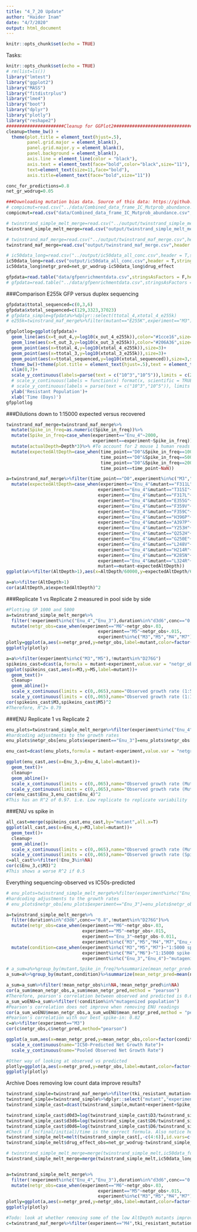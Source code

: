 ```yaml
---
title: "4_7_20 Update"
author: "Haider Inam"
date: "4/7/2020"
output: html_document
---
```


```r
knitr::opts_chunk$set(echo = TRUE)
```

Tasks:

```r
knitr::opts_chunk$set(echo = TRUE)
# rm(list=ls())
library("lmtest")
library("ggplot2")
library("MASS")
library("fitdistrplus")
library("lme4")
library("boot")
library("dplyr")
library("plotly")
library("reshape2")
######################Cleanup for GGPlot2#########################################
cleanup=theme_bw() +
  theme(plot.title = element_text(hjust=.5),
        panel.grid.major = element_blank(),
        panel.grid.major.y = element_blank(),
        panel.background = element_blank(),
        axis.line = element_line(color = "black"),
        axis.text = element_text(face="bold",color="black",size="11"),
        text=element_text(size=11,face="bold"),
        axis.title=element_text(face="bold",size="11"))

conc_for_predictions=0.8
net_gr_wodrug=0.05

###Downloading mutation bias data. Source of this data: https://github.com/pritchardlabatpsu/SurvivalOfTheLikeliest/tree/master/Figures/Figure3
# compicmut=read.csv("../data/Combined_data_frame_IC_Mutprob_abundance.csv",header=T,stringsAsFactors=F)
compicmut=read.csv("data/Combined_data_frame_IC_Mutprob_abundance.csv",header=T,stringsAsFactors=F)

# twinstrand_simple_melt_merge=read.csv("../output/twinstrand_simple_melt_merge.csv",header = T,stringsAsFactors = F)
twinstrand_simple_melt_merge=read.csv("output/twinstrand_simple_melt_merge.csv",header = T,stringsAsFactors = F)

# twinstrand_maf_merge=read.csv("../output/twinstrand_maf_merge.csv",header = T,stringsAsFactors = F)
twinstrand_maf_merge=read.csv("output/twinstrand_maf_merge.csv",header = T,stringsAsFactors = F)

# ic50data_long=read.csv("../output/ic50data_all_conc.csv",header = T,stringsAsFactors = F)
ic50data_long=read.csv("output/ic50data_all_conc.csv",header = T,stringsAsFactors = F)
ic50data_long$netgr_pred=net_gr_wodrug-ic50data_long$drug_effect

gfpdata=read.table("data/gfpenrichmentdata.csv",stringsAsFactors = F,header = T,sep=',')
# gfpdata=read.table("../data/gfpenrichmentdata.csv",stringsAsFactors = F,header = T,sep=',')

```


###Comparison E255k GFP versus duplex sequencing
```r
gfpdata$ttotal_sequenced=c(0,3,6)
gfpdata$xtotal_sequenced=c(129,3323,37023)
# gfpdata_simple=gfpdata%>%dplyr::select(ttotal_4,xtotal_4_e255k)
# e255k=twinstrand_maf_merge%>%filter(mutant=="E255K",experiment=="M3")

gfpplotlog=ggplot(gfpdata)+
  geom_line(aes(x=t_out_4,y=log10(x_out_4_e255k)),color="#1cce16",size=1.5)+geom_ribbon(aes(x = t_out_4_conintub,ymax=log10(x_out_4_e255k_ciub),ymin=log10(x_out_4_e255k_cilb)),fill="#1cce16",alpha=.3)+
  geom_line(aes(x=t_out_3,y=log10(x_out_3_e255k)),color="#206A36",size=1.5)+geom_ribbon(aes(x = t_out_3_conintub,ymax=log10(x_out_3_e255k_ciub),ymin=log10(x_out_3_e255k_cilb)),fill="#206A36",alpha=.3)+
  geom_point(aes(x=ttotal_4,y=log10(xtotal_4_e255k)),size=3)+
  geom_point(aes(x=ttotal_3,y=log10(xtotal_3_e255k)),size=3)+
  geom_point(aes(x=ttotal_sequenced,y=log10(xtotal_sequenced)),size=3,shape="square",color="blue")+
  theme_bw()+theme(plot.title = element_text(hjust=.5),text = element_text(size=24),axis.title = element_text(face="bold",size="19"),axis.text=element_text(face="bold",size="19"))+
  xlim(0,7)+
  scale_y_continuous(labels=parse(text = c("10^3","10^5")),limits = c(2,6.5),breaks = c(3,5))+
  # scale_y_continuous(labels = function(x) format(x, scientific = TRUE), limits = c(1e2,5e6),trans='log10',labels=parse(text = c("10^3","10^5"))+
  # scale_y_continuous(labels = parse(text = c("10^3","10^5")), limits = c(1e2,5e6),trans='log10')+
  ylab('Resistant Population')+
  xlab('Time (Days)')
gfpplotlog
```

###Dilutions down to 1:15000 expected versus recovered
```r
twinstrand_maf_merge=twinstrand_maf_merge%>%
  mutate(Spike_in_freq=as.numeric(Spike_in_freq))%>%
  mutate(Spike_in_freq=case_when(experiment=="Enu_4"~2000,
                                 experiment==experiment~Spike_in_freq))%>%
  mutate(actualDepth=Depth*3)%>% #To account for 2 mouse 1 human reads
  mutate(expectedAltDepth=case_when(time_point=="D0"&Spike_in_freq==1000~Depth/1000,
                                    time_point=="D0"&Spike_in_freq==5000~Depth/5000,
                                    time_point=="D0"&Spike_in_freq==2000~Depth/2000,
                                    time_point==time_point~NaN))

a=twinstrand_maf_merge%>%filter(time_point=="D0",experiment%in%c("M3","M6")&tki_resistant_mutation=="True"|experiment%in%"Enu_4",!mutant=="NA",!mutant=="D276G",!mutant=="V280syn")%>%
  mutate(expectedAltDepth=case_when(experiment=="Enu_4"&mutant=="F311L"~expectedAltDepth,
                                   experiment=="Enu_4"&mutant=="T315I"~expectedAltDepth*55,
                                   experiment=="Enu_4"&mutant=="F317L"~expectedAltDepth*6,
                                   experiment=="Enu_4"&mutant=="E355G"~expectedAltDepth*3,
                                   experiment=="Enu_4"&mutant=="F359V"~expectedAltDepth*13,
                                   experiment=="Enu_4"&mutant=="F359C"~expectedAltDepth*5,
                                   experiment=="Enu_4"&mutant=="H396P"~expectedAltDepth*17,
                                   experiment=="Enu_4"&mutant=="A397P"~expectedAltDepth*12,
                                   experiment=="Enu_4"&mutant=="Y253H"~expectedAltDepth*63,
                                   experiment=="Enu_4"&mutant=="Q252H"~expectedAltDepth*5,
                                   experiment=="Enu_4"&mutant=="G250E"~expectedAltDepth*11,
                                   experiment=="Enu_4"&mutant=="L248V"~expectedAltDepth*6,
                                   experiment=="Enu_4"&mutant=="H214R"~expectedAltDepth*4,
                                   experiment=="Enu_4"&mutant=="K285N"~expectedAltDepth*5,
                                   experiment=="Enu_4"&mutant=="L324R"~expectedAltDepth*7,
                                   mutant==mutant~expectedAltDepth))
ggplot(a%>%filter(AltDepth>1),aes(x=AltDepth/60000,y=expectedAltDepth/60000))+geom_point()+scale_y_continuous(trans="log10",limits=c(.00001,.05),name = "Predicted frequency")+scale_x_continuous(trans="log10",limits=c(.00001,.05),name="Measured frequency")+geom_abline()+cleanup+theme(legend.position = "none")

a=a%>%filter(AltDepth>1)
cor(a$AltDepth,a$expectedAltDepth)^2
```

###Replicate 1 vs Replicate 2 measured in pool side by side
```r
#Plotting SP 1000 and 5000
a=twinstrand_simple_melt_merge%>%
  filter(!experiment%in%c("Enu_4","Enu_3"),duration%in%"d3d6",conc=="0.8")%>%
  mutate(netgr_obs=case_when(experiment=="M6"~netgr_obs+.03,
                                   experiment=="M5"~netgr_obs+.015,
                                   experiment%in%c("M3","M5","M4","M7")~netgr_obs))
plotly=ggplot(a,aes(x=netgr_pred,y=netgr_obs,label=mutant,color=factor(experiment)))+geom_text()+geom_abline()+cleanup
ggplotly(plotly)

a=a%>%filter(experiment%in%c("M3","M5"),!mutant%in%"D276G")
spikeins_cast=dcast(a,formula = mutant~experiment,value.var = "netgr_obs")
ggplot(spikeins_cast,aes(x=M3,y=M5,label=mutant))+
  geom_text()+
  cleanup+
  geom_abline()+
  scale_x_continuous(limits = c(0,.065),name="Observed growth rate (1:5,000 replicate)")+
  scale_y_continuous(limits = c(0,.065),name="Observed growth rate (1:15,000 replicate)")
cor(spikeins_cast$M3,spikeins_cast$M5)^2
#Therefore, R^2= 0.79
```
###ENU Replicate 1 vs Replicate 2
```r
enu_plots=twinstrand_simple_melt_merge%>%filter(experiment%in%c("Enu_4","Enu_3"),duration%in%"d3d6",conc==0.8,!netgr_obs%in%NA)
#hardcoding adjustments to the growth rates
enu_plots$netgr_obs[enu_plots$experiment=="Enu_3"]=enu_plots$netgr_obs[enu_plots$experiment=="Enu_3"]-.011

enu_cast=dcast(enu_plots,formula = mutant~experiment,value.var = "netgr_obs")

ggplot(enu_cast,aes(x=Enu_3,y=Enu_4,label=mutant))+
  geom_text()+
  cleanup+
  geom_abline()+
  scale_x_continuous(limits = c(0,.065),name="Observed growth rate (Mutagenesis Replicate 1)")+
  scale_y_continuous(limits = c(0,.065),name="Observed growth rate (Mutagenesis replicate 2)")
cor(enu_cast$Enu_3,enu_cast$Enu_4)^2
#This has an R^2 of 0.97. i.e. Low replicate to replicate variability
```
###ENU vs spike in
```r
all_cast=merge(spikeins_cast,enu_cast,by="mutant",all.x=T)
ggplot(all_cast,aes(x=Enu_4,y=M3,label=mutant))+
  geom_text()+
  cleanup+
  geom_abline()+
  scale_x_continuous(limits = c(0,.065),name="Observed growth rate (Mutagenesis Replicate)")+
  scale_y_continuous(limits = c(0,.065),name="Observed growth rate (Spike-in replicate)")
c=all_cast%>%filter(!Enu_3%in%NA)
cor(c$Enu_3,c$M3)^2
#This shows a worse R^2 if 0.5
```
Everything sequencing-observed vs IC50s-predicted
```r
# enu_plots=twinstrand_simple_melt_merge%>%filter(experiment%in%c("Enu_4","Enu_3"),duration%in%"d3d6")
#hardcoding adjustments to the growth rates
# enu_plots$netgr_obs[enu_plots$experiment=="Enu_3"]=enu_plots$netgr_obs[enu_plots$experiment=="Enu_3"]-.011

a=twinstrand_simple_melt_merge%>%
  filter(duration%in%"d3d6",conc=="0.8",!mutant%in%"D276G")%>%
  mutate(netgr_obs=case_when(experiment=="M6"~netgr_obs+.03,
                             experiment=="M5"~netgr_obs+.015,
                             experiment=="Enu_3"~netgr_obs-0.011,
                             experiment%in%c("M3","M5","M4","M7","Enu_4")~netgr_obs))%>%
  mutate(condition=case_when(experiment%in%c("M3","M5","M7")~"1:5000 spike-in",
                             experiment%in%c("M4","M6")~"1:15000 spike-in",
                             experiment%in%c("Enu_3","Enu_4")~"mutagenized population"))

# a_sum=a%>%group_by(mutant,Spike_in_freq)%>%summarize(mean_netgr_pred=mean(netgr_pred),mean_netgr_obs=mean(netgr_obs),sd_netgr_obs=sd(netgr_obs))
a_sum=a%>%group_by(mutant,condition)%>%summarize(mean_netgr_pred=mean(netgr_pred),mean_netgr_obs=mean(netgr_obs),sd_netgr_obs=sd(netgr_obs))

a_sum=a_sum%>%filter(!mean_netgr_obs%in%NA,!mean_netgr_pred%in%NA)
cor(a_sum$mean_netgr_obs,a_sum$mean_netgr_pred,method = "pearson")
#Therefore, pearson's correlation between observed and predicted is 0.69
a_sum_woENU=a_sum%>%filter(!condition%in%"mutagenized population")
#Pearson's correlation does not improve when removing ENU readings
cor(a_sum_woENU$mean_netgr_obs,a_sum_woENU$mean_netgr_pred,method = "pearson")
#Pearson's correlation with our best spike-in: 0.82
c=a%>%filter(experiment=="M3")
cor(c$netgr_obs,c$netgr_pred,method="pearson")

ggplot(a_sum,aes(x=mean_netgr_pred,y=mean_netgr_obs,color=factor(condition)))+geom_errorbar(aes(ymin=mean_netgr_obs-sd_netgr_obs,ymax=mean_netgr_obs+sd_netgr_obs))+geom_point()+geom_abline()+cleanup+
  scale_x_continuous(name="IC50-Predicted Net Growth Rate")+
  scale_y_continuous(name="Pooled Observed Net Growth Rate")

#Other way of looking at observed vs predicted
plotly=ggplot(a,aes(x=netgr_pred,y=netgr_obs,label=mutant,color=factor(experiment)))+geom_text()+geom_abline()+cleanup
ggplotly(plotly)
```



Archive
Does removing low count data improve results?
```r
twinstrand_simple=twinstrand_maf_merge%>%filter(tki_resistant_mutation=="True",!is.na(mutant),!is.na(experiment),AltDepth>=10)
twinstrand_simple=twinstrand_simple%>%dplyr::select("mutant","experiment","Spike_in_freq","time_point","totalmutant")
twinstrand_simple_cast=dcast(twinstrand_simple,mutant+experiment+Spike_in_freq~time_point,value.var="totalmutant")

twinstrand_simple_cast$d0d3=log(twinstrand_simple_cast$D3/twinstrand_simple_cast$D0)/72
twinstrand_simple_cast$d3d6=log(twinstrand_simple_cast$D6/twinstrand_simple_cast$D3)/72
twinstrand_simple_cast$d0d6=log(twinstrand_simple_cast$D6/twinstrand_simple_cast$D0)/144
#Check if ln(final/initial)/time is the correct formula. Also notice how I'm using days not hours
twinstrand_simple_melt=melt(twinstrand_simple_cast[,-c(4:6)],id.vars=c("mutant","experiment","Spike_in_freq"),variable.name = "duration",value.name = "netgr_obs") #!!!!!!!!!!!value name should be drug effect. And drug effect should be drug_effect_obs i think. NO. I think this should be drug_effect_obs. Fixed 4/2/20
twinstrand_simple_melt$drug_effect_obs=net_gr_wodrug-twinstrand_simple_melt$netgr_obs

# twinstrand_simple_melt_merge=merge(twinstrand_simple_melt,ic50data_formerge,"mutant")
twinstrand_simple_melt_merge=merge(twinstrand_simple_melt,ic50data_long,"mutant")


a=twinstrand_simple_melt_merge%>%
  filter(!experiment%in%c("Enu_4","Enu_3"),duration%in%"d3d6",conc=="0.8")%>%
  mutate(netgr_obs=case_when(experiment=="M6"~netgr_obs+.03,
                                   experiment=="M5"~netgr_obs+.015,
                                   experiment%in%c("M3","M5","M4","M7")~netgr_obs))
plotly=ggplot(a,aes(x=netgr_pred,y=netgr_obs,label=mutant,color=factor(experiment)))+geom_text()+geom_abline()+cleanup
ggplotly(plotly)

#Todo: look at whether removing some of the low AltDepth mutants improves predictions
c=twinstrand_maf_merge%>%filter(experiment=="M4",tki_resistant_mutation=="True")
```
